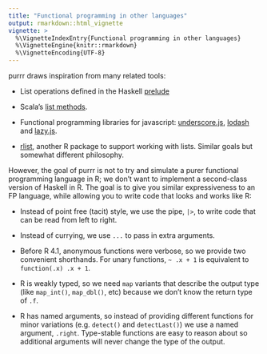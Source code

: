 ```yaml
---
title: "Functional programming in other languages"
output: rmarkdown::html_vignette
vignette: >
  %\VignetteIndexEntry{Functional programming in other languages}
  %\VignetteEngine{knitr::rmarkdown}
  %\VignetteEncoding{UTF-8}
---
```


purrr draws inspiration from many related tools:

* List operations defined in the Haskell [prelude][haskell]

* Scala's [list methods][scala].

* Functional programming libraries for javascript: 
  [underscore.js](http://underscorejs.org), 
  [lodash](https://lodash.com) and 
  [lazy.js](http://danieltao.com/lazy.js/).

* [rlist](https://renkun-ken.github.io/rlist/), another R package to support working
  with lists. Similar goals but somewhat different philosophy.

However, the goal of purrr is not to try and simulate a purer functional programming language in R; we don't want to implement a second-class version of Haskell in R. The goal is to give you similar expressiveness to an FP language, while allowing you to write code that looks and works like R:

* Instead of point free (tacit) style, we use the pipe, `|>`, to write code 
  that can be read from left to right.

* Instead of currying, we use `...` to pass in extra arguments.

* Before R 4.1, anonymous functions were verbose, so we provide two convenient shorthands.
  For unary functions, `~ .x + 1` is equivalent to `function(.x) .x + 1`.

* R is weakly typed, so we need `map` variants that describe the output type 
  (like `map_int()`, `map_dbl()`, etc) because we don't know the return type of `.f`.

* R has named arguments, so instead of providing different functions for
  minor variations (e.g. `detect()` and `detectLast()`) we use a named
  argument, `.right`. Type-stable functions are easy to reason about so
  additional arguments will never change the type of the output.

[scala]:https://www.scala-lang.org/api/current/index.html
[haskell]:http://hackage.haskell.org/package/base-4.7.0.1/docs/Prelude.html#g:11
